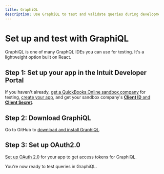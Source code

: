 ```yaml
---
title: GraphiQL
description: Use GraphiQL to test and validate queries during development.
---
```


# Set up and test with GraphiQL 

GraphiQL is one of many GraphQL IDEs you can use for testing. It's a lightweight option built on React.

## Step 1: Set up your app in the Intuit Developer Portal

If you haven't already, [get a QuickBooks Online sandbox company](../authentication/) for testing, [create your app](../authentication/), and get your sandbox company's [**Client ID** and **Client Secret**](../authentication/).

## Step 2: Download GraphiQL

Go to GitHub to [download and install GraphiQL](https://github.com/skevy/graphiql-app).

## Step 3: Set up OAuth2.0
[Set up OAuth 2.0](https://developer.intuit.com/app/developer/qbo/docs/develop/authentication-and-authorization) for your app to get access tokens for GraphiQL.

You're now ready to test queries in GraphiQL. 